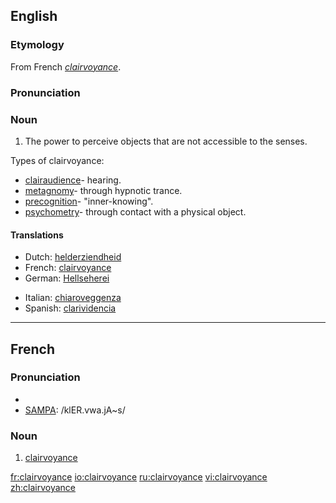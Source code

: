 ==English==
{{wikipedia}}
===Etymology===
From French ''[[#French|clairvoyance]]''.

===Pronunciation===
{{IPA|/klɛəˈvɔɪəns/}}

===Noun===
{{en-noun|-}}

# The power to perceive objects that are not accessible to the senses.
Types of clairvoyance:
*[[clairaudience]]- hearing.
*[[metagnomy]]- through hypnotic trance.
*[[precognition]]- "inner-knowing".
*[[psychometry]]- through contact with a physical object.



====Translations====
{{top2}}
*Dutch: [[helderziendheid]] {{f}}
*French: [[clairvoyance#French|clairvoyance]] {{f}}
*German: [[Hellseherei]]
{{mid2}}
*Italian: [[chiaroveggenza]] {{f}}
*Spanish: [[clarividencia]]
{{bottom}}

----

==French==

===Pronunciation===
*{{IPA|/klɛʁvwajɑ̃s/}}
*[[w:SAMPA|SAMPA]]: /klER.vwa.jA~s/

===Noun===
{{fr-noun-reg|f}}

# [[clairvoyance#English|clairvoyance]]

[[fr:clairvoyance]]
[[io:clairvoyance]]
[[ru:clairvoyance]]
[[vi:clairvoyance]]
[[zh:clairvoyance]]